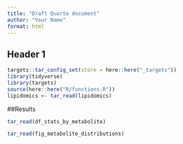 ```yaml
---
title: "Draft Quarto document"
author: "Your Name"
format: html
---
```


## Header 1

```r
targets::tar_config_set(store = here::here("_targets"))
library(tidyverse)
library(targets)
source(here::here("R/functions.R"))
lipidomics <- tar_read(lipidomics)
```

##Results

```r
tar_read(df_stats_by_metabolite)
```

```r
tar_read(fig_metabolite_distributions)
```
